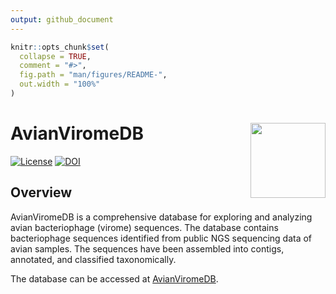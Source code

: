 ```yaml
---
output: github_document
---
```


<!-- README.md is generated from README.Rmd. Please edit that file -->

```r
knitr::opts_chunk$set(
  collapse = TRUE,
  comment = "#>",
  fig.path = "man/figures/README-",
  out.width = "100%"
)
```

# AvianViromeDB <img src="www/logo_R.png" align="right" width="120" />

<!-- badges: start -->

[![License](https://img.shields.io/badge/license-GPL%20%28%3E%3D%203%29-blue)](https://www.gnu.org/licenses/gpl-3.0.en.html)
[![DOI](https://zenodo.org/badge/DOI/10.5281/zenodo.15660656.svg)](https://doi.org/10.5281/zenodo.15660656)

<!-- badges: end -->

## Overview

AvianViromeDB is a comprehensive database for exploring and analyzing avian bacteriophage (virome) sequences. The database contains bacteriophage sequences identified from public NGS sequencing data of avian samples. The sequences have been assembled into contigs, annotated, and classified taxonomically.

The database can be accessed at [AvianViromeDB](https://phagebyte.github.io/avianviromedb).
